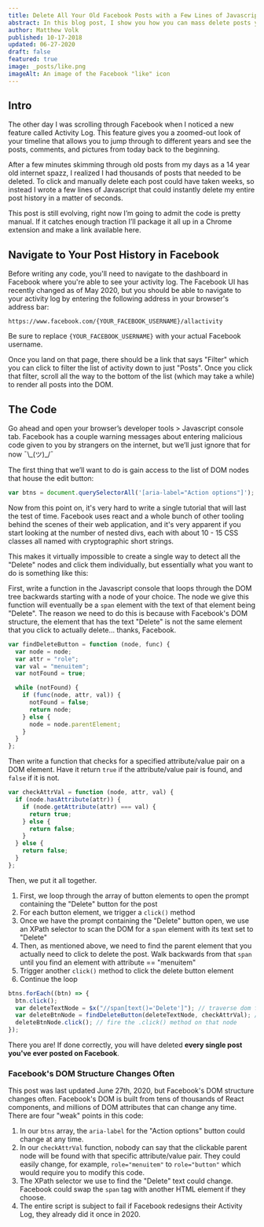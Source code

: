 ```yaml
---
title: Delete All Your Old Facebook Posts with a Few Lines of Javascript
abstract: In this blog post, I show you how you can mass delete posts you made in the past on your Facebook timeline.
author: Matthew Volk
published: 10-17-2018
updated: 06-27-2020
draft: false
featured: true
image: _posts/like.png
imageAlt: An image of the Facebook "like" icon
---
```


## Intro

The other day I was scrolling through Facebook when I noticed a new feature called Activity Log. This feature gives you a zoomed-out look of your timeline that allows you to jump through to different years and see the posts, comments, and pictures from today back to the beginning.

After a few minutes skimming through old posts from my days as a 14 year old internet spazz, I realized I had thousands of posts that needed to be deleted. To click and manually delete each post could have taken weeks, so instead I wrote a few lines of Javascript that could instantly delete my entire post history in a matter of seconds.

This post is still evolving, right now I’m going to admit the code is pretty manual. If it catches enough traction I’ll package it all up in a Chrome extension and make a link available here.

## Navigate to Your Post History in Facebook

Before writing any code, you'll need to navigate to the dashboard in Facebook where you're able to see your activity log. The Facebook UI has recently changed as of May 2020, but you should be able to navigate to your activity log by entering the following address in your browser's address bar:

```
https://www.facebook.com/{YOUR_FACEBOOK_USERNAME}/allactivity
```

Be sure to replace `{YOUR_FACEBOOK_USERNAME}` with your actual Facebook username.

Once you land on that page, there should be a link that says "Filter" which you can click to filter the list of activity down to just "Posts". Once you click that filter, scroll all the way to the bottom of the list (which may take a while) to render all posts into the DOM.

## The Code

Go ahead and open your browser’s developer tools > Javascript console tab. Facebook has a couple warning messages about entering malicious code given to you by strangers on the internet, but we’ll just ignore that for now ¯\\\_(ツ)\_/¯

The first thing that we’ll want to do is gain access to the list of DOM nodes that house the edit button:

```js
var btns = document.querySelectorAll('[aria-label="Action options"]');
```

Now from this point on, it's very hard to write a single tutorial that will last the test of time. Facebook uses react and a whole bunch of other tooling behind the scenes of their web application, and it's very apparent if you start looking at the number of nested divs, each with about 10 - 15 CSS classes all named with cryptographic short strings.

This makes it virtually impossible to create a single way to detect all the "Delete" nodes and click them individually, but essentially what you want to do is something like this:

First, write a function in the Javascript console that loops through the DOM tree backwards starting with a node of your choice. The node we give this function will eventually be a `span` element with the text of that element being "Delete". The reason we need to do this is because with Facebook's DOM structure, the element that has the text "Delete" is not the same element that you click to actually delete... thanks, Facebook.

```js
var findDeleteButton = function (node, func) {
  var node = node;
  var attr = "role";
  var val = "menuitem";
  var notFound = true;

  while (notFound) {
    if (func(node, attr, val)) {
      notFound = false;
      return node;
    } else {
      node = node.parentElement;
    }
  }
};
```

Then write a function that checks for a specified attribute/value pair on a DOM element. Have it return `true` if the attribute/value pair is found, and `false` if it is not.

```js
var checkAttrVal = function (node, attr, val) {
  if (node.hasAttribute(attr)) {
    if (node.getAttribute(attr) === val) {
      return true;
    } else {
      return false;
    }
  } else {
    return false;
  }
};
```

Then, we put it all together.

1. First, we loop through the array of button elements to open the prompt containing the "Delete" button for the post
2. For each button element, we trigger a `click()` method
3. Once we have the prompt containing the "Delete" button open, we use an XPath selector to scan the DOM for a `span` element with its text set to "Delete"
4. Then, as mentioned above, we need to find the parent element that you actually need to click to delete the post. Walk backwards from that `span` until you find an element with attribute == "menuitem"
5. Trigger another `click()` method to click the delete button element
6. Continue the loop

```js
btns.forEach((btn) => {
  btn.click();
  var deleteTextNode = $x("//span[text()='Delete']"); // traverse dom for DOM elements with innerText == "Delete"
  var deleteBtnNode = findDeleteButton(deleteTextNode, checkAttrVal); // traverse parent dom nodes until you find a parent node that you can fire an "click()" method on.
  deleteBtnNode.click(); // fire the .click() method on that node
});
```

There you are! If done correctly, you will have deleted **every single post you've ever posted on Facebook**.

### Facebook's DOM Structure Changes Often

This post was last updated June 27th, 2020, but Facebook's DOM structure changes often. Facebook's DOM is built from tens of thousands of React components, and millions of DOM attributes that can change any time. There are four "weak" points in this code:

1. In our `btns` array, the `aria-label` for the "Action options" button could change at any time.
2. In our `checkAttrVal` function, nobody can say that the clickable parent node will be found with that specific attribute/value pair. They could easily change, for example, `role="menuitem"` to `role="button"` which would require you to modify this code.
3. The XPath selector we use to find the "Delete" text could change. Facebook could swap the `span` tag with another HTML element if they choose.
4. The entire script is subject to fail if Facebook redesigns their Activity Log, they already did it once in 2020.
